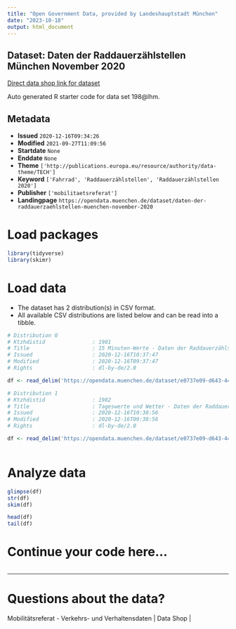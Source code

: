 ```yaml
---
title: "Open Government Data, provided by Landeshauptstadt München"
date: "2023-10-18"
output: html_document
---
```


## Dataset: Daten der Raddauerzählstellen München November 2020

[Direct data shop link for dataset](https://opendata.muenchen.de/dataset/daten-der-raddauerzaehlstellen-muenchen-november-2020)

Auto generated R starter code for data set 198@lhm.

## Metadata

- **Issued** `2020-12-16T09:34:26`
- **Modified** `2021-09-27T11:09:56`
- **Startdate** `None`
- **Enddate** `None`
- **Theme** `['http://publications.europa.eu/resource/authority/data-theme/TECH']`
- **Keyword** `['Fahrrad', 'Raddauerzählstellen', 'Raddauerzählstellen 2020']`
- **Publisher** `['mobilitaetsreferat']`
- **Landingpage** `https://opendata.muenchen.de/dataset/daten-der-raddauerzaehlstellen-muenchen-november-2020`


# Load packages

```r

library(tidyverse)
library(skimr)

```

# Load data

-   The dataset has 2 distribution(s) in CSV format.
-   All available CSV distributions are listed below and can be read into a tibble.

```r

# Distribution 0
# Ktzhdistid               : 1981
# Title                    : 15 Minuten-Werte - Daten der Raddauerzählstellen München November 2020
# Issued                   : 2020-12-16T10:37:47
# Modified                 : 2020-12-16T09:37:47
# Rights                   : dl-by-de/2.0

df <- read_delim('https://opendata.muenchen.de/dataset/e0737e09-d643-4486-842b-f43fdc010e3b/resource/6276e87c-a5fa-4ba8-888a-06ae7b2f08af/download/rad20201115min.csv')

# Distribution 1
# Ktzhdistid               : 1982
# Title                    : Tageswerte und Wetter - Daten der Raddauerzählstellen München November 2020
# Issued                   : 2020-12-16T10:38:56
# Modified                 : 2020-12-16T09:38:56
# Rights                   : dl-by-de/2.0

df <- read_delim('https://opendata.muenchen.de/dataset/e0737e09-d643-4486-842b-f43fdc010e3b/resource/23b5bc71-8070-42f7-93c8-aa3e2d2a9cce/download/rad202011tage.csv')



```

# Analyze data

```r

glimpse(df)
str(df)
skim(df)

head(df)
tail(df)

```

# Continue your code here...

```r

```

------------------------------------------------------------------------

# Questions about the data?

Mobilitätsreferat - Verkehrs- und Verhaltensdaten | Data Shop | 
